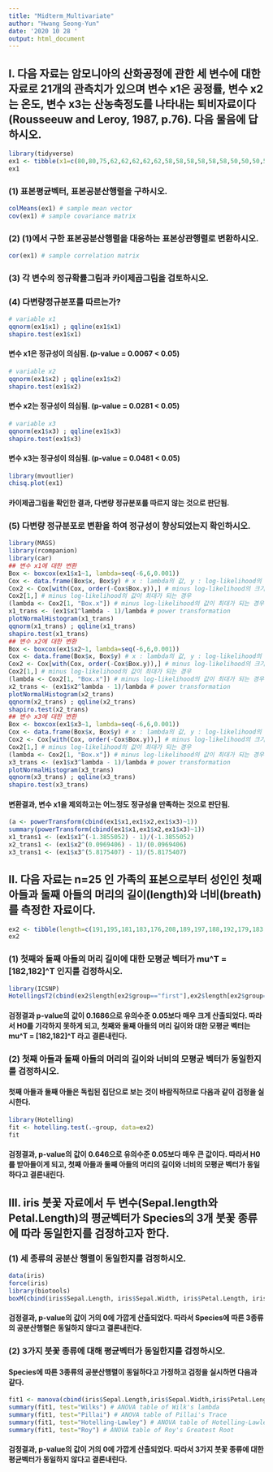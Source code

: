 ```yaml
---
title: "Midterm_Multivariate"
author: "Hwang Seong-Yun"
date: '2020 10 28 '
output: html_document
---
```


## I. 다음 자료는 암모니아의 산화공정에 관한 세 변수에 대한 자료로 21개의 관측치가 있으며 변수 x1은 공정률, 변수 x2는 온도, 변수 x3는 산농축정도를 나타내는 퇴비자료이다(Rousseeuw and Leroy, 1987, p.76). 다음 물음에 답하시오. 

```r
library(tidyverse)
ex1 <- tibble(x1=c(80,80,75,62,62,62,62,62,58,58,58,58,58,58,50,50,50,50,50,56,70),x2=c(27,27,25,24,22,23,24,24,23,18,18,17,18,19,18,18,19,19,20,20,20),x3=c(89,88,90,87,87,87,93,93,87,80,89,88,82,93,89,86,72,79,80,82,91))
ex1
```

### (1) 표본평균벡터, 표본공분산행렬을 구하시오.
```r
colMeans(ex1) # sample mean vector
cov(ex1) # sample covariance matrix
```

### (2) (1)에서 구한 표본공분산행렬을 대응하는 표본상관행렬로 변환하시오.

```r
cor(ex1) # sample correlation matrix
```

### (3) 각 변수의 정규확률그림과 카이제곱그림을 검토하시오.
### (4) 다변량정규분포를 따르는가?

```r
# variable x1
qqnorm(ex1$x1) ; qqline(ex1$x1)
shapiro.test(ex1$x1)
```

#### 변수 x1은 정규성이 의심됨. (p-value = 0.0067 < 0.05)

```r
# variable x2
qqnorm(ex1$x2) ; qqline(ex1$x2)
shapiro.test(ex1$x2)
```

#### 변수 x2는 정규성이 의심됨. (p-value = 0.0281 < 0.05)

```r
# variable x3
qqnorm(ex1$x3) ; qqline(ex1$x3)
shapiro.test(ex1$x3)
```

#### 변수 x3는 정규성이 의심됨. (p-value = 0.0481 < 0.05)

```r
library(mvoutlier)
chisq.plot(ex1)
```

#### 카이제곱그림을 확인한 결과, 다변량 정규분포를 따르지 않는 것으로 판단됨.

### (5) 다변량 정규분포로 변환을 하여 정규성이 향상되었는지 확인하시오.

```r
library(MASS)
library(rcompanion)
library(car)
## 변수 x1에 대한 변환
Box <- boxcox(ex1$x1~1, lambda=seq(-6,6,0.001))
Cox <- data.frame(Box$x, Box$y) # x : lambda의 값, y : log-likelihood의 값    
Cox2 <- Cox[with(Cox, order(-Cox$Box.y)),] # minus log-likelihood의 크기순으로 정렬
Cox2[1,] # minus log-likelihood의 값이 최대가 되는 경우
(lambda <- Cox2[1, "Box.x"]) # minus log-likelihood의 값이 최대가 되는 경우의 lambda 값 
x1_trans <- (ex1$x1^lambda - 1)/lambda # power transformation  
plotNormalHistogram(x1_trans)
qqnorm(x1_trans) ; qqline(x1_trans)
shapiro.test(x1_trans)
## 변수 x2에 대한 변환
Box <- boxcox(ex1$x2~1, lambda=seq(-6,6,0.001))
Cox <- data.frame(Box$x, Box$y) # x : lambda의 값, y : log-likelihood의 값    
Cox2 <- Cox[with(Cox, order(-Cox$Box.y)),] # minus log-likelihood의 크기순으로 정렬
Cox2[1,] # minus log-likelihood의 값이 최대가 되는 경우
(lambda <- Cox2[1, "Box.x"]) # minus log-likelihood의 값이 최대가 되는 경우의 lambda 값 
x2_trans <- (ex1$x2^lambda - 1)/lambda # power transformation  
plotNormalHistogram(x2_trans)
qqnorm(x2_trans) ; qqline(x2_trans)
shapiro.test(x2_trans)
## 변수 x3에 대한 변환
Box <- boxcox(ex1$x3~1, lambda=seq(-6,6,0.001))
Cox <- data.frame(Box$x, Box$y) # x : lambda의 값, y : log-likelihood의 값    
Cox2 <- Cox[with(Cox, order(-Cox$Box.y)),] # minus log-likelihood의 크기순으로 정렬
Cox2[1,] # minus log-likelihood의 값이 최대가 되는 경우
(lambda <- Cox2[1, "Box.x"]) # minus log-likelihood의 값이 최대가 되는 경우의 lambda 값 
x3_trans <- (ex1$x3^lambda - 1)/lambda # power transformation  
plotNormalHistogram(x3_trans)
qqnorm(x3_trans) ; qqline(x3_trans)
shapiro.test(x3_trans)
```

#### 변환결과, 변수 x1을 제외하고는 어느정도 정규성을 만족하는 것으로 판단됨.

```r
(a <- powerTransform(cbind(ex1$x1,ex1$x2,ex1$x3)~1))
summary(powerTransform(cbind(ex1$x1,ex1$x2,ex1$x3)~1))
x1_trans1 <- (ex1$x1^(-1.3855052) - 1)/(-1.3855052)
x2_trans1 <- (ex1$x2^(0.0969406) - 1)/(0.0969406)
x3_trans1 <- (ex1$x3^(5.8175407) - 1)/(5.8175407)
```



## II. 다음 자료는 n=25 인 가족의 표본으로부터 성인인 첫째 아들과 둘째 아들의 머리의 길이(length)와 너비(breath)를 측정한 자료이다.

```r
ex2 <- tibble(length=c(191,195,181,183,176,208,189,197,188,192,179,183,174,190,188,163,195,186,181,175,192,174,176,197,190,179,201,185,188,171,192,190,189,197,187,186,174,185,195,187,161,183,173,182,165,185,178,176,200,187),breath=c(155,149,148,153,144,157,150,159,152,150,158,147,150,159,151,137,155,153,145,140,154,143,139,167,163,145,152,149,149,142,152,149,152,159,151,148,147,152,157,158,130,158,148,146,137,152,147,143,158,150),group=c(rep("first",25),rep("second",25)))
ex2
```

### (1) 첫째와 둘째 아들의 머리 길이에 대한 모평균 벡터가 mu^T = [182,182]^T 인지를 검정하시오.

```r
library(ICSNP)
HotellingsT2(cbind(ex2$length[ex2$group=="first"],ex2$length[ex2$group=="second"]), mu=c(182,182))
```

#### 검정결과 p-value의 값이 0.1686으로 유의수준 0.05보다 매우 크게  산출되었다. 따라서 H0를 기각하지 못하게 되고, 첫째와 둘째 아들의 머리 길이와 대한 모평균 벡터는 mu^T = [182,182]^T 라고 결론내린다.

### (2) 첫째 아들과 둘째 아들의 머리의 길이와 너비의 모평균 벡터가 동일한지를 검정하시오. 

#### 첫째 아들과 둘째 아들은 독립된 집단으로 보는 것이 바람직하므로 다음과 같이 검정을 실시한다.

```r
library(Hotelling)
fit <- hotelling.test(.~group, data=ex2)
fit
```

#### 검정결과, p-value의 값이 0.646으로 유의수준 0.05보다 매우 큰 값이다. 따라서 H0를 받아들이게 되고, 첫째 아들과 둘째 아들의 머리의 길이와 너비의 모평균 벡터가 동일하다고 결론내린다.



## III. iris 붓꽃 자료에서 두 변수(Sepal.length와 Petal.Length)의 평균벡터가 Species의 3개 붓꽃 종류에 따라 동일한지를 검정하고자 한다.

### (1) 세 종류의 공분산 행렬이 동일한지를 검정하시오.

```r
data(iris)
force(iris)
library(biotools)
boxM(cbind(iris$Sepal.Length, iris$Sepal.Width, iris$Petal.Length, iris$Petal.Width) , iris$Species)
```

#### 검정결과, p-value의 값이 거의 0에 가깝게 산출되었다. 따라서 Species에 따른 3종류의 공분산행렬은 동일하지 않다고 결론내린다.

### (2) 3가지 붓꽃 종류에 대해 평균벡터가 동일한지를 검정하시오.

#### Species에 따른 3종류의 공분산행렬이 동일하다고 가정하고 검정을 실시하면 다음과 같다.

```r
fit1 <- manova(cbind(iris$Sepal.Length,iris$Sepal.Width,iris$Petal.Length,iris$Petal.Width)~iris$Species)
summary(fit1, test="Wilks") # ANOVA table of Wilk's lambda
summary(fit1, test="Pillai") # ANOVA table of Pillai's Trace
summary(fit1, test="Hotelling-Lawley") # ANOVA table of Hotelling-Lawley Trace
summary(fit1, test="Roy") # ANOVA table of Roy's Greatest Root
```

#### 검정결과, p-value의 값이 거의 0에 가깝게 산출되었다. 따라서 3가지 붓꽃 종류에 대한 평균벡터가 동일하지 않다고 결론내린다. 
